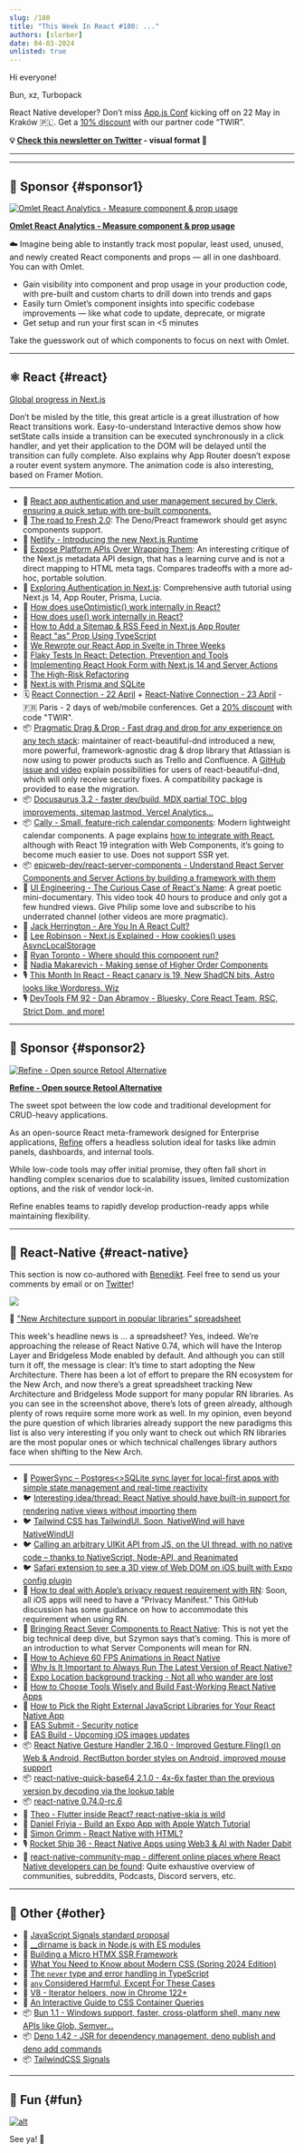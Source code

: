 ```yaml
---
slug: /180
title: "This Week In React #180: ..."
authors: [slorber]
date: 04-03-2024
unlisted: true
---
```


Hi everyone!

Bun, xz, Turbopack

React Native developer? Don’t miss [App.js Conf](http://app.js) kicking off on 22 May in Kraków 🇵🇱. Get a [10% discount](https://ti.to/appjs/2024/discount/TWIR) with our partner code “TWIR”.

<!-- truncate -->

**💡 [Check this newsletter on Twitter](https://slo.im/thread) - visual format 🎨**

---


<Support />

---

## 💸 Sponsor {#sponsor1}

[![Omlet React Analytics - Measure component & prop usage](/emails/issues/180/omletad.jpg)](https://omlet.dev/?utm_campaign=partner_this-week-in-react_newsletter-first-sponsor-apr-2024)

**[Omlet React Analytics - Measure component & prop usage](https://omlet.dev/?utm_campaign=partner_this-week-in-react_newsletter-first-sponsor-apr-2024)**

☁️ Imagine being able to instantly track most popular, least used, unused, and newly created React components and props — all in one dashboard. You can with Omlet.

- Gain visibility into component and prop usage in your production code, with pre-built and custom charts to drill down into trends and gaps
- Easily turn Omlet’s component insights into specific codebase improvements — like what code to update, deprecate, or migrate
- Get setup and run your first scan in \<5 minutes

Take the guesswork out of which components to focus on next with Omlet.

---

## ⚛️ React {#react}

[Global progress in Next.js](https://buildui.com/posts/global-progress-in-nextjs)

Don’t be misled by the title, this great article is a great illustration of how React transitions work. Easy-to-understand Interactive demos show how setState calls inside a transition can be executed synchronously in a click handler, and yet their application to the DOM will be delayed until the transition can fully complete. Also explains why App Router doesn’t expose a router event system anymore. The animation code is also interesting, based on Framer Motion.

---

- 💸 [React app authentication and user management secured by Clerk, ensuring a quick setup with pre-built components.](https://go.clerk.com/WBJx175)
- 👀 [The road to Fresh 2.0](https://github.com/denoland/fresh/issues/2363): The Deno/Preact framework should get async components support.
- 📣 [Netlify - Introducing the new Next.js Runtime](https://www.netlify.com/blog/introducing-the-new-next-js-runtime/)
- 📜 [Expose Platform APIs Over Wrapping Them](https://blog.jim-nielsen.com/2024/expose-platform-apis-over-wrapping-them/): An interesting critique of the Next.js metadata API design, that has a learning curve and is not a direct mapping to HTML meta tags. Compares tradeoffs with a more ad-hoc, portable solution.
- 📜 [Exploring Authentication in Next.js](https://www.robinwieruch.de/next-authentication/): Comprehensive auth tutorial using Next.js 14, App Router, Prisma, Lucia.
- 📜 [How does useOptimistic() work internally in React?](https://jser.dev/2024-03-20-how-does-useoptimisticwork-internally-in-react/)
- 📜 [How does use() work internally in React?](https://jser.dev/2024-03-16-how-does-use-work-internally-in-react/)
- 📜 [How to Add a Sitemap & RSS Feed in Next.js App Router](https://spacejelly.dev/posts/how-to-add-a-sitemap-rss-feed-in-next-js-app-router)
- 📜 [React "as" Prop Using TypeScript](https://www.christianvm.dev/blog/react-as-prop)
- 📜 [We Rewrote our React App in Svelte in Three Weeks](https://dusty.phillips.codes/2024/03/20/we-rewrote-our-react-app-in-svelte-in-three-weeks/)
- 📜 [Flaky Tests In React: Detection, Prevention and Tools](https://semaphoreci.com/blog/flaky-react)
- 📜 [Implementing React Hook Form with Next.js 14 and Server Actions](https://aurorascharff.no/posts/implementing-react-hook-form-with-nextjs-14-server-actions/)
- 📜 [The High-Risk Refactoring](https://webup.org/blog/the-high-risk-refactoring/)
- 📜 [Next.js with Prisma and SQLite](https://www.robinwieruch.de/next-prisma-sqlite/)
- 🗓 [React Connection - 22 April](https://reactconnection.io/) + [React-Native Connection - 23 April](https://reactnativeconnection.io/) - 🇫🇷 Paris - 2 days of web/mobile conferences. Get a [20% discount](https://www.billetweb.fr/react-connection-2024?discount=TWIR) with code "TWIR".
- 📦 [Pragmatic Drag & Drop - Fast drag and drop for any experience on any tech stack](https://github.com/atlassian/pragmatic-drag-and-drop): maintainer of react-beautiful-dnd introduced a new, more powerful, framework-agnostic drag & drop library that Atlassian is now using to power products such as Trello and Confluence. A [GitHub issue and video](https://github.com/atlassian/react-beautiful-dnd/issues/2573) explain possibilities for users of react-beautiful-dnd, which will only receive security fixes. A compatibility package is provided to ease the migration.
- 📦 [Docusaurus 3.2 - faster dev/build, MDX partial TOC, blog improvements, sitemap lastmod, Vercel Analytics…](https://docusaurus.io/blog/releases/3.2)
- 📦 [Cally - Small, feature-rich calendar components](https://wicky.nillia.ms/cally/): Modern lightweight calendar components. A page explains [how to integrate with React](https://wicky.nillia.ms/cally/guides/frameworks/#react), although with React 19 integration with Web Components, it’s going to become much easier to use. Does not support SSR yet.
- 📦 [epicweb-dev/react-server-components - Understand React Server Components and Server Actions by building a framework with them](https://github.com/epicweb-dev/react-server-components)
- 🎥 [UI Engineering - The Curious Case of React's Name](https://www.youtube.com/watch?v=qBymTM6MQLo): A great poetic mini-documentary. This video took 40 hours to produce and only got a few hundred views. Give Philip some love and subscribe to his underrated channel (other videos are more pragmatic).
- 🎥 [Jack Herrington - Are You In A React Cult?](https://www.youtube.com/watch?v=74q1vURXvlY)
- 🎥 [Lee Robinson - Next.js Explained - How cookies() uses AsyncLocalStorage](https://www.youtube.com/watch?v=JejwWxhsfZw)
- 🎥 [Ryan Toronto - Where should this component run?](https://www.youtube.com/watch?v=4S3vQffXT7o)
- 🎥 [Nadia Makarevich - Making sense of Higher Order Components](https://www.youtube.com/watch?v=OLFV1Ds_L8A)
- 🎙️ [This Month In React - React canary is 19, New ShadCN bits, Astro looks like Wordpress. Wiz](https://podcasters.spotify.com/pod/show/reactiflux/episodes/TMiR-2024-03-React-canary-is-19--New-ShadCN-bits--Astro-looks-like-Wordpress--Wiz-e2hsspd)
- 🎙️ [DevTools FM 92 - Dan Abramov - Bluesky, Core React Team, RSC, Strict Dom, and more!](https://www.devtools.fm/episode/92)

<SubscribeFormEmbed placement="middle" />

---

## 💸 Sponsor {#sponsor2}

[![Refine - Open source Retool Alternative](/emails/issues/177/refine.jpg)](https://github.com/refinedev/refine)

**[Refine - Open source Retool Alternative](https://github.com/refinedev/refine)**

The sweet spot between the low code and traditional development for CRUD-heavy applications.

As an open-source React meta-framework designed for Enterprise applications, [Refine](https://github.com/refinedev/refine) offers a headless solution ideal for tasks like admin panels, dashboards, and internal tools.

While low-code tools may offer initial promise, they often fall short in handling complex scenarios due to scalability issues, limited customization options, and the risk of vendor lock-in.

Refine enables teams to rapidly develop production-ready apps while maintaining flexibility.

---

## 📱 React-Native {#react-native}

This section is now co-authored with [Benedikt](https://twitter.com/bndkt). Feel free to send us your comments by email or on [Twitter](https://twitter.com/bndkt)!

![](https://lh7-us.googleusercontent.com/bruO3gAgthhAoiAF5UVXnijVpFMPrcg4BfTmO9O8u-83vf1jaLG1LAhjUUET-1ceQA_1QhY0eXQpdqJPe1g7-5CbmzNzRyzRnyJaCHPn9iJIpHu5KLWC86qfqSXCBFKC6MYEJWgoNTitpuCgykVgMg0)

📖 ["New Architecture support in popular libraries" spreadsheet](https://github.com/reactwg/react-native-new-architecture/discussions/167)

This week's headline news is … a spreadsheet? Yes, indeed. We’re approaching the release of React Native 0.74, which will have the Interop Layer and Bridgeless Mode enabled by default. And although you can still turn it off, the message is clear: It’s time to start adopting the New Architecture. There has been a lot of effort to prepare the RN ecosystem for the New Arch, and now there’s a great spreadsheet tracking New Architecture and Bridgeless Mode support for many popular RN libraries. As you can see in the screenshot above, there’s lots of green already, although plenty of rows require some more work as well. In my opinion, even beyond the pure question of which libraries already support the new paradigms this list is also very interesting if you only want to check out which RN libraries are the most popular ones or which technical challenges library authors face when shifting to the New Arch.

---

- 💸 [PowerSync – Postgres\<>SQLite sync layer for local-first apps with simple state management and real-time reactivity](https://www.powersync.com/?utm_source=newsletter&utm_medium=sponsorship&utm_campaign=this-week-in-react)
- 🐦 [Interesting idea/thread: React Native should have built-in support for rendering native views without importing them](https://x.com/Baconbrix/status/1773800723383275952)
- 🐦 [Tailwind CSS has TailwindUI. Soon, NativeWind will have NativeWindUI](https://x.com/DanStepanov/status/1773746866536280376)
- 🐦 [Calling an arbitrary UIKit API from JS, on the UI thread, with no native code – thanks to NativeScript, Node-API, and Reanimated](https://x.com/birch_js/status/1774855694271045666?s=20)
- 🐦 [Safari extension to see a 3D view of Web DOM on iOS built with Expo config plugin](https://twitter.com/Baconbrix/status/1773418737061773676)
- 📖 [How to deal with Apple’s privacy request requirement with RN](https://github.com/react-native-community/discussions-and-proposals/discussions/776): Soon, all iOS apps will need to have a “Privacy Manifest.” This GitHub discussion has some guidance on how to accommodate this requirement when using RN.
- 📜 [Bringing React Sever Components to React Native](https://szymonrybczak.dev/blog/bringing-react-server-components-to-react-native): This is not yet the big technical deep dive, but Szymon says that’s coming. This is more of an introduction to what Server Components will mean for RN.
- 📜 [How to Achieve 60 FPS Animations in React Native](https://www.callstack.com/blog/60fps-animations-in-react-native)
- 📜 [Why Is It Important to Always Run The Latest Version of React Native?](https://www.callstack.com/blog/always-run-the-latest-version-of-react-native)
- 📜 [Expo Location background tracking - Not all who wander are lost](https://blog.swmansion.com/not-all-who-wander-are-lost-805811c433c5)
- 📜 [How to Choose Tools Wisely and Build Fast-Working React Native Apps](https://www.callstack.com/blog/find-the-balance-between-native-and-javascript)
- 📜 [How to Pick the Right External JavaScript Libraries for Your React Native App](https://www.callstack.com/blog/external-javascript-libraries-for-react-native)
- 📣 [EAS Submit - Security notice](https://expo.dev/blog/security-notice-for-eas-submit)
- 📣 [EAS Build - Upcoming iOS images updates](https://expo.dev/changelog/2024/03-29-eas-build-upcoming-ios-images-updates)
- 📦 [React Native Gesture Handler 2.16.0 - Improved Gesture.Fling() on Web & Android, RectButton border styles on Android, improved mouse support](https://github.com/software-mansion/react-native-gesture-handler/releases/tag/2.16.0)
- 📦 [react-native-quick-base64 2.1.0 - 4x-6x faster than the previous version by decoding via the lookup table](https://github.com/craftzdog/react-native-quick-base64/releases/tag/v2.1.0)
- 📦 [react-native 0.74.0-rc.6](https://github.com/facebook/react-native/releases/tag/v0.74.0-rc.6)
- 🎥 [Theo - Flutter inside React? react-native-skia is wild](https://www.youtube.com/watch?v=2l9Wm-8TxlA)
- 🎥 [Daniel Friyia - Build an Expo App with Apple Watch Tutorial](https://www.youtube.com/watch?v=Z6xRCyhrg1A)
- 🎥 [Simon Grimm - React Native with HTML?](https://www.youtube.com/watch?v=D_14xgyW4Rk)
- 🎙️ [Rocket Ship 36 - React Native Apps using Web3 & AI with Nader Dabit](https://share.transistor.fm/s/2c3bbd34)
- 🔗 [react-native-community-map - different online places where React Native developers can be found](https://github.com/kelset/react-native-community-map): Quite exhaustive overview of communities, subreddits, Podcasts, Discord servers, etc.

---

## 🔀 Other {#other}

- 👀 [JavaScript Signals standard proposal](https://github.com/proposal-signals/proposal-signals)
- 📜 [\_\_dirname is back in Node.js with ES modules](https://www.sonarsource.com/blog/dirname-node-js-es-modules/)
- 📜 [Building a Micro HTMX SSR Framework](https://blog.platformatic.dev/building-a-micro-htmx-ssr-framework)
- 📜 [What You Need to Know about Modern CSS (Spring 2024 Edition)](https://frontendmasters.com/blog/what-you-need-to-know-about-modern-css-spring-2024-edition/)
- 📜 [The `never` type and error handling in TypeScript](https://fettblog.eu/typescript-never-and-error-handling/)
- 📜 [`any` Considered Harmful, Except For These Cases](https://www.totaltypescript.com/any-considered-harmful)
- 📜 [V8 - Iterator helpers, now in Chrome 122+](https://v8.dev/features/iterator-helpers)
- 📜 [An Interactive Guide to CSS Container Queries](https://ishadeed.com/article/css-container-query-guide)
- 📦 [Bun 1.1 - Windows support, faster, cross-platform shell, many new APIs like Glob, Semver…](https://bun.sh/blog/bun-v1.1)
- 📦 [Deno 1.42 - JSR for dependency management, deno publish and deno add commands](https://deno.com/blog/v1.42)
- 📦 [TailwindCSS Signals](https://github.com/brandonmcconnell/tailwindcss-signals)

---

## 🤭 Fun {#fun}

<Todo />

[![alt](/emails/issues/180/meme.jpg)](https://twitter.com/rickhanlonii/status/1774813693944971594)

See ya! 👋
